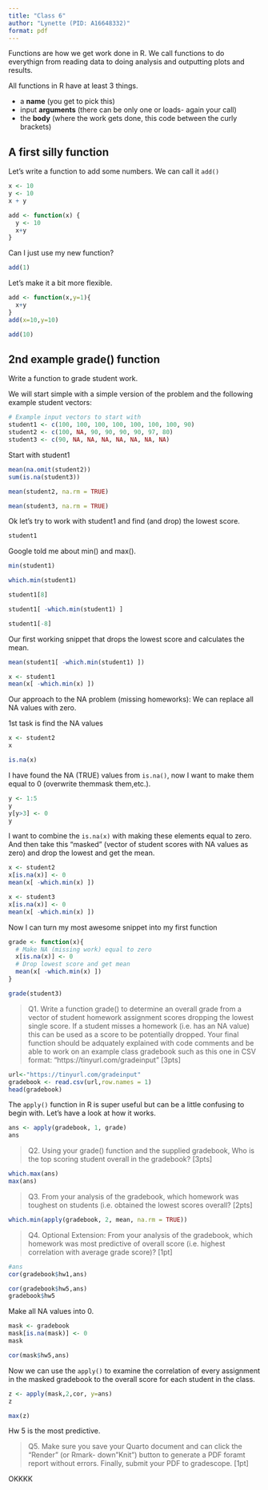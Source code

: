 ```yaml
---
title: "Class 6"
author: "Lynette (PID: A16648332)"
format: pdf
---
```


Functions are how we get work done in R. We call functions to do everythign from reading data to doing analysis and outputting plots and results.

All functions in R have at least 3 things.

-   a **name** (you get to pick this)
-   input **arguments** (there can be only one or loads- again your call)
-   the **body** (where the work gets done, this code between the curly brackets)

## A first silly function

Let's write a function to add some numbers. We can call it `add()`

```r
x <- 10
y <- 10
x + y
```

```r
add <- function(x) {
  y <- 10
  x+y
}
```

Can I just use my new function?

```r
add(1)
```

Let's make it a bit more flexible.

```r
add <- function(x,y=1){
  x+y
}
add(x=10,y=10)
```

```r
add(10)
```

## 2nd example grade() function

Write a function to grade student work.

We will start simple with a simple version of the problem and the following example student vectors:

```r
# Example input vectors to start with
student1 <- c(100, 100, 100, 100, 100, 100, 100, 90)
student2 <- c(100, NA, 90, 90, 90, 90, 97, 80)
student3 <- c(90, NA, NA, NA, NA, NA, NA, NA)
```

Start with student1

```r
mean(na.omit(student2))
sum(is.na(student3))

```

```r
mean(student2, na.rm = TRUE)
```

```r
mean(student3, na.rm = TRUE)
```

Ok let's try to work with student1 and find (and drop) the lowest score.

```r
student1
```

Google told me about min() and max().

```r
min(student1)

```

```r
which.min(student1)
```

```r
student1[8]
```

```r
student1[ -which.min(student1) ]
```

```r
student1[-8]
```

Our first working snippet that drops the lowest score and calculates the mean.

```r
mean(student1[ -which.min(student1) ])
```

```r
x <- student1
mean(x[ -which.min(x) ])
```

Our approach to the NA problem (missing homeworks): We can replace all NA values with zero.

1st task is find the NA values

```r
x <- student2
x
```

```r
is.na(x)
```

I have found the NA (TRUE) values from `is.na()`, now I want to make them equal to 0 (overwrite themmask them,etc.).

```r
y <- 1:5
y
y[y>3] <- 0
y
```

I want to combine the `is.na(x)` with making these elements equal to zero. And then take this "masked" (vector of student scores with NA values as zero) and drop the lowest and get the mean.

```r
x <- student2
x[is.na(x)] <- 0
mean(x[ -which.min(x) ])
```

```r
x <- student3
x[is.na(x)] <- 0
mean(x[ -which.min(x) ])
```

Now I can turn my most awesome snippet into my first function

```r
grade <- function(x){
  # Make NA (missing work) equal to zero
  x[is.na(x)] <- 0
  # Drop lowest score and get mean
  mean(x[ -which.min(x) ])
}
```

```r
grade(student3)
```

> Q1. Write a function grade() to determine an overall grade from a vector of student homework assignment scores dropping the lowest single score. If a student misses a homework (i.e. has an NA value) this can be used as a score to be potentially dropped. Your final function should be adquately explained with code comments and be able to work on an example class gradebook such as this one in CSV format: “https://tinyurl.com/gradeinput” \[3pts\]

```r
url<-"https://tinyurl.com/gradeinput"
gradebook <- read.csv(url,row.names = 1)
head(gradebook)
```

The `apply()` function in R is super useful but can be a little confusing to begin with. Let's have a look at how it works.

```r
ans <- apply(gradebook, 1, grade)
ans
```

>Q2. Using your grade() function and the supplied gradebook, Who is the top scoring student overall in the gradebook? [3pts]

```r
which.max(ans)
max(ans)
```

>Q3. From your analysis of the gradebook, which homework was toughest on students (i.e. obtained the lowest scores overall? [2pts]

```r
which.min(apply(gradebook, 2, mean, na.rm = TRUE))

```

>Q4. Optional Extension: From your analysis of the gradebook, which homework was most predictive of overall score (i.e. highest correlation with average grade score)? [1pt]

```r
#ans
cor(gradebook$hw1,ans)
```

```r
cor(gradebook$hw5,ans)
gradebook$hw5
```


Make all NA values into 0.

```r
mask <- gradebook
mask[is.na(mask)] <- 0
mask
```

```r
cor(mask$hw5,ans)

```


Now we can use the `apply()` to examine the correlation of every assignment in the masked gradebook to the overall score for each student in the class.

```r
z <- apply(mask,2,cor, y=ans)
z
```
```r
max(z)
```
Hw 5 is the most predictive.

> Q5. Make sure you save your Quarto document and can click the “Render” (or Rmark- down”Knit”) button to generate a PDF foramt report without errors. Finally, submit your PDF to gradescope. [1pt]

OKKKK